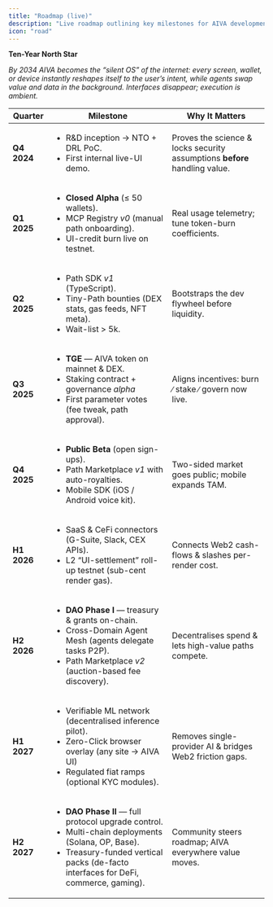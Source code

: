 ```yaml
---
title: "Roadmap (live)"
description: "Live roadmap outlining key milestones for AIVA development and ecosystem expansion."
icon: "road"
---
```


**Ten-Year North Star**

_By 2034 AIVA becomes the “silent OS” of the internet: every screen, wallet, or device instantly reshapes itself to the user’s intent, while agents swap value and data in the background. Interfaces disappear; execution is ambient._

| Quarter     | Milestone                                                                                                                                                                                                        | Why It Matters                                                             |
| ----------- | ---------------------------------------------------------------------------------------------------------------------------------------------------------------------------------------------------------------- | -------------------------------------------------------------------------- |
| **Q4 2024** | <ul><li>R\&D inception → NTO + DRL PoC.</li><li>First internal live-UI demo.</li></ul>                                                                                                                           | Proves the science & locks security assumptions **before** handling value. |
| **Q1 2025** | <ul><li>**Closed Alpha** (≤ 50 wallets).</li><li>MCP Registry *v0* (manual path onboarding).</li><li>UI-credit burn live on testnet.</li></ul>                                                                   | Real usage telemetry; tune token-burn coefficients.                        |
| **Q2 2025** | <ul><li>Path SDK *v1* (TypeScript).</li><li>Tiny-Path bounties (DEX stats, gas feeds, NFT meta).</li><li>Wait-list > 5k.</li></ul>                                                                               | Bootstraps the dev flywheel before liquidity.                              |
| **Q3 2025** | <ul><li>**TGE** — AIVA token on mainnet & DEX.</li><li>Staking contract + governance *alpha*</li><li>First parameter votes (fee tweak, path approval).</li></ul>                                                 | Aligns incentives: burn ∕ stake ∕ govern now live.                         |
| **Q4 2025** | <ul><li>**Public Beta** (open sign-ups).</li><li>Path Marketplace *v1* with auto-royalties.</li><li>Mobile SDK (iOS / Android voice kit).</li></ul>                                                              | Two-sided market goes public; mobile expands TAM.                          |
| **H1 2026** | <ul><li>SaaS & CeFi connectors (G-Suite, Slack, CEX APIs).</li><li>L2 “UI-settlement” roll-up testnet (sub-cent render gas).</li></ul>                                                                           | Connects Web2 cash-flows & slashes per-render cost.                        |
| **H2 2026** | <ul><li>**DAO Phase I** — treasury & grants on-chain.</li><li>Cross-Domain Agent Mesh (agents delegate tasks P2P).</li><li>Path Marketplace *v2* (auction-based fee discovery).</li></ul>                        | Decentralises spend & lets high-value paths compete.                       |
| **H1 2027** | <ul><li>Verifiable ML network (decentralised inference pilot).</li><li>Zero-Click browser overlay (any site → AIVA UI)</li><li>Regulated fiat ramps (optional KYC modules).</li></ul>                            | Removes single-provider AI & bridges Web2 friction gaps.                   |
| **H2 2027** | <ul><li>**DAO Phase II** — full protocol upgrade control.</li><li>Multi-chain deployments (Solana, OP, Base).</li><li>Treasury-funded vertical packs (de-facto interfaces for DeFi, commerce, gaming).</li></ul> | Community steers roadmap; AIVA everywhere value moves.                     |